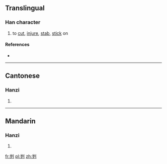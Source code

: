 {{also|劌}}
==Translingual==

===Han character===
{{Han char|rn=18|rad=刀|as=06|sn=8|four=|canj=UNLN|ids=⿰岁刂}}

# to [[cut]], [[injure]], [[stab]], [[stick]] on

====References====
* {{Han ref|kx=0139.251|hdz=10334.080|uh=523F|ud=21055}}

----

==Cantonese==

===Hanzi===
{{yue-hanzi|jyut=gwai3|y=gwai3|tra=劌}}

# {{defn|lang=yue|sort=刀06}}

----

==Mandarin==

===Hanzi===
{{cmn-hanzi|tra=劌|pin=[[guì]] ([[gui4]]), [[xiāo]] ([[xiao1]]), [[xuē]] ([[xue1]])|wg=kuei<sup>4</sup>, hsiao<sup>1</sup>, hsüeh<sup>1</sup>}}

# {{defn|lang=cmn|sort=刀06}}

[[fr:刿]]
[[pl:刿]]
[[zh:刿]]